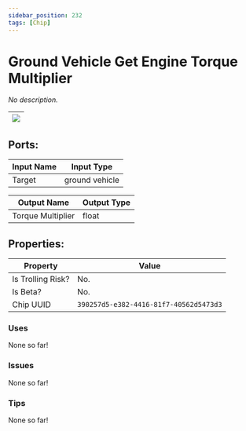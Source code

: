```yaml
---
sidebar_position: 232
tags: [Chip]
---
```


# Ground Vehicle Get Engine Torque Multiplier


*No description.*

| ![](https://images-ext-2.discordapp.net/external/MPmIaQzlEPmgGWlgi-WxBBXt0Bjv_zWPkg1y1f_sy3s/https/www.recroomcircuits.com/image/circuit/absolute-value?width=206&height=108) |
|-----|

## Ports:

| Input Name | Input Type |
|-----------|-----------|
| Target | ground vehicle |

| Output Name | Output Type |
|-----------|-----------|
| Torque Multiplier | float |

## Properties:

| Property  | Value |
|-------------------|-----------|
| Is Trolling Risk? | No. |
| Is Beta? | No. |
| Chip UUID | `390257d5-e382-4416-81f7-40562d5473d3` |

### Uses
None so far!

### Issues
None so far!

### Tips
None so far!

